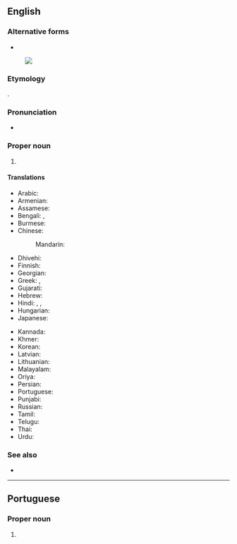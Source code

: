 ==English==
{{wp}}

===Alternative forms===
* {{alt|en|UP||initialism}}
[[Image:Uttar Pradesh in India (disputed hatched).svg|thumb|]]

===Etymology===
{{translit|en|hi|उत्तर प्रदेश}}.

===Pronunciation===
* {{IPA|en|/ˈʊtəɹ pɹəˈdɛʃ/}}

===Proper noun===
{{en-prop|head={{1}}}}

# {{place|en|state|in northern|c/India|capital=Lucknow}}

====Translations====
{{trans-top|state}}
* Arabic: {{t|ar|أُتَّر بْرَدِيش|m}}
* Armenian: {{t|hy|Ուտտար Պրադեշ}}
* Assamese: {{t|as|উত্তৰ প্ৰদেশ}}
* Bengali: {{t|bn|উত্তরপ্রদেশ}}, {{t|bn|উত্তর প্রদেশ}}
* Burmese: {{t-needed|my}}
* Chinese:
*: Mandarin: {{t+|cmn|北方邦|tr=Běifāng bāng}}
* Dhivehi: {{t|dv|އުއްތަރު ޕްރަދޭޝް}}
* Finnish: {{t+|fi|Uttar Pradesh}}
* Georgian: {{t|ka|უტარ-პრადეში}}
* Greek: {{t|el|Ούταρ Πραντές}}, {{t|el|Ούτταρ Πραντές}}
* Gujarati: {{t|gu|ઉત્તર પ્રદેશ}}
* Hebrew: {{t|he|אוטר פראדש}}
* Hindi: {{t+|hi|उत्तर प्रदेश}}, {{t|hi|उ॰ प्र॰}} {{qualifier|abbreviation}}, {{t+|hi|उत्तरप्रदेश|m}}
* Hungarian: {{t+|hu|Uttar Prades}}
* Japanese: {{t|ja|ウッタル・プラデーシュ|tr=Uttaru Puradēshu}}
{{trans-mid}}
* Kannada: {{t+|kn|ಉತ್ತರ ಪ್ರದೇಶ}}
* Khmer: {{t|km|ឧត្តរប្រទេឝ|tr=uttara prɑtɛɛsh}}
* Korean: {{t|ko|^우타르프라데시}}
* Latvian: {{t|lv|Utarpradēša}}
* Lithuanian: {{t|lt|Utar Pradešas}}
* Malayalam: {{t|ml|ഉത്തർ‌പ്രദേശ്}}
* Oriya: {{t|or|ଉତ୍ତର ପ୍ରଦେଶ}}
* Persian: {{t|fa|اوتار پرادش}}
* Portuguese: {{t|pt|Uttar Pradesh}}
* Punjabi: {{t|pa|ਉੱਤਰ ਪ੍ਰਦੇਸ਼}}
* Russian: {{t+|ru|Утта́р-Праде́ш|m|tr=Uttár-Pradɛ́š}}
* Tamil: {{t|ta|உத்தரப் பிரதேசம்}}
* Telugu: {{t+|te|ఉత్తర ప్రదేశ్}}
* Thai: {{t|th|รัฐอุตตรประเทศ|tr=rát uttàrábpràtâyt}}
* Urdu: {{t|ur|اتر پردیش|tr=uttar pradeś}}
{{trans-bottom}}

===See also===
* {{list:states of India/en}}

----

==Portuguese==

===Proper noun===
{{pt-proper noun|m}}

# {{place|pt|state|of northern|c/India|t1=Uttar Pradesh}}